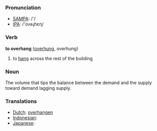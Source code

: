 === Pronunciation ===
*[[w:SAMPA|SAMPA]]: /'/
*[[w:IPA|IPA]]: /'ovəɻhεɳ/

=== Verb ===

'''to overhang''' ([[overhung]], overhung)

# to [[hang]] across the rest of the building


=== Noun ===

The volume that tips the balance between the demand and the supply toward demand lagging supply.

=== Translations ===
*[[Dutch]]: [[overhangen]]
*[[Indonesian]]: [[]]
*[[Japanese]]: [[]]